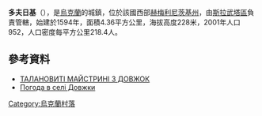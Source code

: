 {{coord|50|30|12|N|26|54|20|E|scale:100000|display=title}}

'''多夫日基'''（{{lang-uk|Довжки}}），是[[烏克蘭|烏克蘭]]的城鎮，位於該國西部[[赫梅利尼茨基州|赫梅利尼茨基州]]，由[[斯拉武塔區|斯拉武塔區]]負責管轄，始建於1594年，面積4.36平方公里，海拔高度228米，2001年人口952，人口密度每平方公里218.4人。

==參考資料==
* [https://web.archive.org/web/20160305043820/http://slavuta.info/index.php?page_add=page_stattya&year=2012&month=11&key=1353708218&nameph1=1.jpg&nameph2=2.jpg&nameph3=3.jpg ТАЛАНОВИТІ МАЙСТРИНІ З ДОВЖОК]
* [http://weather.in.ua/ua/hmel'nickaja/7078 Погода в селі Довжки]{{Wayback|url=http://weather.in.ua/ua/hmel'nickaja/7078 |date=20111220104833 }}

{{Ukraine-geo-stub}}
[[Category:烏克蘭村落|Category:烏克蘭村落]]